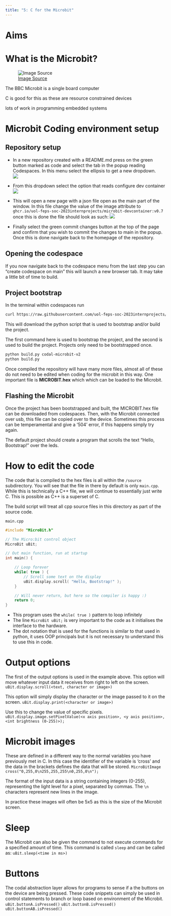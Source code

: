 ```yaml
---
title: "5: C for the Microbit"
---
```


# Aims

# What is the Microbit?
![[Image Source](https://makecode.microbit.org/device)](/img/microbit.png){fig-alt="Diagram labeling the Microbit's different sensors and output options"}

The BBC Microbit is a single board computer 

<!-- ## Why should we use the microbit -->

C is good for this as these are resource constrained devices

lots of work in programming embedded systems


# Microbit Coding environment setup

## Repository setup
- In a new repository created with a README.md press on the green button marked as code and select the tab in the popup reading Codespaces. In this menu select the ellipsis to get a new dropdown.  
![](/img/github_code.png)  

- From this dropdown select the option that reads configure dev container  
![](/img/config-dec-cont.png)

- This will open a new page with a json file open as the main part of the window. In this file change the value of the image attribute to `ghcr.io/uol-feps-soc-2023internprojects/microbit-devcontainer:v0.7` once this is done the file should look as such:
![](/img/devcontainer-json-example.png)

- Finally select the green commit changes button at the top of the page and confirm that you wish to commit the changes to main in the popup. Once this is done navigate back to the homepage of the repository.

## Opening the codespace
If you now navigate back to the codespace menu from the last step you can "create codespace on main" this will launch a new browser tab. It may take a little bit of time to build.

## Project bootstrap
In the terminal within codespaces run   
``` bash
curl https://raw.githubusercontent.com/uol-feps-soc-2023internprojects/codal-bootstrap/main/build.py > build.py
```
This will download the python script that is used to bootstrap and/or build the project.

The first command here is used to bootstrap the project, and the second is used to build the project. Projects only need to be bootstrapped once.
``` default
python build.py codal-microbit-v2
python build.py
```
Once compiled the repository will have many more files, almost all of these do not need to be edited when coding for the microbit in this way. One important file is **MICROBIT.hex** which  which can be loaded to the Microbit.

## Flashing the Microbit
Once the project has been bootstrapped and built, the MICROBIT.hex file can be downloaded from codespaces. Then, with the Microbit connected over usb, this file can be copied over to the device. Sometimes this process can be temperamental and give a '504' error, if this happens simply try again.

The default project should create a program that scrolls the text "Hello, Bootstrap!" over the leds.

# How to edit the code
The code that is compiled to the hex files is all within the `/source` subdirectory. You will see that the file in there by default is only `main.cpp`. While this is technically a C++ file, we will continue to essentially just write C. This is possible as C++ is a superset of C. 

The build script will treat all cpp source files in this directory as part of the source code.

`main.cpp`
``` cpp
#include "MicroBit.h"

// The Micro:bit control object
MicroBit uBit;

// Out main function, run at startup
int main() {

    // Loop forever
    while( true ) {
        // Scroll some text on the display
        uBit.display.scroll( "Hello, Bootstrap!" );
    }

    // Will never return, but here so the compiler is happy :)
    return 0;
}
```
- This program uses the `while( true )` pattern to loop infinitely 
- The line `MicroBit uBit;` is very important to the code as it initialises the interface to the hardware.
- The dot notation that is used for the functions is similar to that used in python, it uses OOP principals but it is not necessary to understand this to use this in code.

# Output options
The first of the output options is used in the example above. This option will move whatever input data it receives from right to left on the screen.
`uBit.display.scroll(<text, character or image>)`

This option will simply display the character or the image passed to it on the screen.
`uBit.display.print(<character or image>)`

Use this to change the value of specific pixels.
`uBit.display.image.setPixelValue(<x axis position>, <y axis position>, <int brightness (0-255)>);`

# Microbit images
These are defined in a different way to the normal variables you have previously met in C. In this case  the identifier of the variable is 'cross' and the data in the brackets defines the data that will be stored.
`MicroBitImage cross("0,255,0\n255,255,255\n0,255,0\n");`

The format of the input data is a string containing integers (0-255), representing the light level for a pixel, separated by commas. The `\n` characters represent new lines in the image. 

In practice these images will often be 5x5 as this is the size of the Microbit screen.

# Sleep
The Microbit can also be given the command to not execute commands for a specified amount of time. This command is called `sleep` and can be called as:
`uBit.sleep(<time in ms>)`

# Buttons
The codal abstraction layer allows for programs to sense if a the buttons on the device are being pressed. These code snippets can simply be used in control statements to branch or loop based on environment of the Microbit.
`uBit.buttonA.isPressed()`
`uBit.buttonB.isPressed()`
`uBit.buttonAB.isPressed()`

<!-- Add examples -->